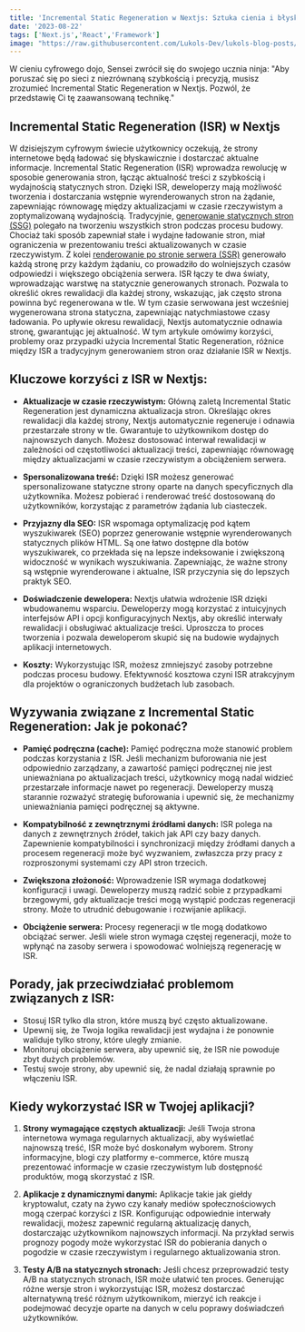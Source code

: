 ```yaml
---
title: 'Incremental Static Regeneration w Nextjs: Sztuka cienia i błyskawicznej optymalizacji w krainie ninja'
date: '2023-08-22'
tags: ['Next.js','React','Framework']
image: "https://raw.githubusercontent.com/Lukols-Dev/lukols-blog-posts/main/images/incremental-static-regeneration-nextjs/incremental-static-regeneration.png"
---
```


<CustomImage src="https://raw.githubusercontent.com/Lukols-Dev/lukols-blog-posts/main/images/incremental-static-regeneration-nextjs/incremental-static-regeneration.png" alt="Jamstack" />

W cieniu cyfrowego dojo, Sensei zwrócił się do swojego ucznia ninja: "Aby poruszać się po sieci z niezrównaną szybkością i precyzją, musisz zrozumieć Incremental Static Regeneration w Nextjs. Pozwól, że przedstawię Ci tę zaawansowaną technikę."

## Incremental Static Regeneration (ISR) w Nextjs

W dzisiejszym cyfrowym świecie użytkownicy oczekują, że strony internetowe będą ładować się błyskawicznie i dostarczać aktualne informacje. Incremental Static Regeneration (ISR) wprowadza rewolucję w sposobie generowania stron, łącząc aktualność treści z szybkością i wydajnością statycznych stron.
Dzięki ISR, deweloperzy mają możliwość tworzenia i dostarczania wstępnie wyrenderowanych stron na żądanie, zapewniając równowagę między aktualizacjami w czasie rzeczywistym a zoptymalizowaną wydajnością. Tradycyjnie, [generowanie statycznych stron (SSG)](https://www.nextninja.pl/posts/static-site-generator-nextjs) polegało na tworzeniu wszystkich stron podczas procesu budowy. Chociaż taki sposób zapewniał stałe i wydajne ładowanie stron, miał ograniczenia w prezentowaniu treści aktualizowanych w czasie rzeczywistym. Z kolei [renderowanie po stronie serwera (SSR)](https://www.nextninja.pl/posts/sekrety-server-side-rendering-nextjs) generowało każdą stronę przy każdym żądaniu, co prowadziło do wolniejszych czasów odpowiedzi i większego obciążenia serwera.
ISR łączy te dwa światy, wprowadzając warstwę na statycznie generowanych stronach. Pozwala to określić okres rewalidacji dla każdej strony, wskazując, jak często strona powinna być regenerowana w tle. W tym czasie serwowana jest wcześniej wygenerowana strona statyczna, zapewniając natychmiastowe czasy ładowania. Po upływie okresu rewalidacji, Nextjs automatycznie odnawia stronę, gwarantując jej aktualność.
W tym artykule omówimy korzyści, problemy oraz przypadki użycia Incremental Static Regeneration, różnice między ISR a tradycyjnym generowaniem stron oraz działanie ISR w Nextjs.

## Kluczowe korzyści z ISR w Nextjs:

- **Aktualizacje w czasie rzeczywistym:** Główną zaletą Incremental Static Regeneration jest dynamiczna aktualizacja stron. Określając okres rewalidacji dla każdej strony, Nextjs automatycznie regeneruje i odnawia przestarzałe strony w tle. Gwarantuje to użytkownikom dostęp do najnowszych danych. Możesz dostosować interwał rewalidacji w zależności od częstotliwości aktualizacji treści, zapewniając równowagę między aktualizacjami w czasie rzeczywistym a obciążeniem serwera.

- **Spersonalizowana treść:** Dzięki ISR możesz generować spersonalizowane statyczne strony oparte na danych specyficznych dla użytkownika. Możesz pobierać i renderować treść dostosowaną do użytkowników, korzystając z parametrów żądania lub ciasteczek.

- **Przyjazny dla SEO:** ISR wspomaga optymalizację pod kątem wyszukiwarek (SEO) poprzez generowanie wstępnie wyrenderowanych statycznych plików HTML. Są one łatwo dostępne dla botów wyszukiwarek, co przekłada się na lepsze indeksowanie i zwiększoną widoczność w wynikach wyszukiwania. Zapewniając, że ważne strony są wstępnie wyrenderowane i aktualne, ISR przyczynia się do lepszych praktyk SEO.

- **Doświadczenie dewelopera:** Nextjs ułatwia wdrożenie ISR dzięki wbudowanemu wsparciu. Deweloperzy mogą korzystać z intuicyjnych interfejsów API i opcji konfiguracyjnych Nextjs, aby określić interwały rewalidacji i obsługiwać aktualizacje treści. Uproszcza to proces tworzenia i pozwala deweloperom skupić się na budowie wydajnych aplikacji internetowych.

- **Koszty:** Wykorzystując ISR, możesz zmniejszyć zasoby potrzebne podczas procesu budowy. Efektywność kosztowa czyni ISR atrakcyjnym dla projektów o ograniczonych budżetach lub zasobach.


## Wyzywania związane z Incremental Static Regeneration: Jak je pokonać?

- **Pamięć podręczna (cache):** Pamięć podręczna może stanowić problem podczas korzystania z ISR. Jeśli mechanizm buforowania nie jest odpowiednio zarządzany, a zawartość pamięci podręcznej nie jest unieważniana po aktualizacjach treści, użytkownicy mogą nadal widzieć przestarzałe informacje nawet po regeneracji. Deweloperzy muszą starannie rozważyć strategię buforowania i upewnić się, że mechanizmy unieważniania pamięci podręcznej są aktywne.

- **Kompatybilność z zewnętrznymi źródłami danych:** ISR polega na danych z zewnętrznych źródeł, takich jak API czy bazy danych. Zapewnienie kompatybilności i synchronizacji między źródłami danych a procesem regeneracji może być wyzwaniem, zwłaszcza przy pracy z rozproszonymi systemami czy API stron trzecich.

- **Zwiększona złożoność:** Wprowadzenie ISR wymaga dodatkowej konfiguracji i uwagi. Deweloperzy muszą radzić sobie z przypadkami brzegowymi, gdy aktualizacje treści mogą wystąpić podczas regeneracji strony. Może to utrudnić debugowanie i rozwijanie aplikacji.

- **Obciążenie serwera:** Procesy regeneracji w tle mogą dodatkowo obciążać serwer. Jeśli wiele stron wymaga częstej regeneracji, może to wpłynąć na zasoby serwera i spowodować wolniejszą regenerację w ISR.

## Porady, jak przeciwdziałać problemom związanych z ISR:

- Stosuj ISR tylko dla stron, które muszą być często aktualizowane.
- Upewnij się, że Twoja logika rewalidacji jest wydajna i że ponownie waliduje tylko strony, które uległy zmianie.
- Monitoruj obciążenie serwera, aby upewnić się, że ISR nie powoduje zbyt dużych problemów.
- Testuj swoje strony, aby upewnić się, że nadal działają sprawnie po włączeniu ISR.

## Kiedy wykorzystać ISR w Twojej aplikacji?

1. **Strony wymagające częstych aktualizacji:** Jeśli Twoja strona internetowa wymaga regularnych aktualizacji, aby wyświetlać najnowszą treść, ISR może być doskonałym wyborem. Strony informacyjne, blogi czy platformy e-commerce, które muszą prezentować informacje w czasie rzeczywistym lub dostępność produktów, mogą skorzystać z ISR.

2. **Aplikacje z dynamicznymi danymi:** Aplikacje takie jak giełdy kryptowalut, czaty na żywo czy kanały mediów społecznościowych mogą czerpać korzyści z ISR. Konfigurując odpowiednie interwały rewalidacji, możesz zapewnić regularną aktualizację danych, dostarczając użytkownikom najnowszych informacji. Na przykład serwis prognozy pogody może wykorzystać ISR do pobierania danych o pogodzie w czasie rzeczywistym i regularnego aktualizowania stron.

3. **Testy A/B na statycznych stronach:** Jeśli chcesz przeprowadzić testy A/B na statycznych stronach, ISR może ułatwić ten proces. Generując różne wersje stron i wykorzystując ISR, możesz dostarczać alternatywną treść różnym użytkownikom, mierzyć ich reakcje i podejmować decyzje oparte na danych w celu poprawy doświadczeń użytkowników.

